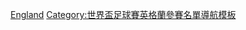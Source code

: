 {{National squad
 | name        = 2014年世界盃足球賽英格蘭參賽名單
 | bg        = white
 | fg        = #CF081F
 | bordercolor = #0B0B3F
 | country   = 英格蘭
 | comp link = 2014年世界杯足球赛
 | comp      = 2014年世界杯足球赛
 | p1        = [[乔·哈特|-{zh-hans:哈特; zh-hk:赫特;}-]]
 | p2        = [[格連·莊臣|-{zh-hans:约翰逊;zh-hk:莊臣;zh-tw:強森;}-]]
 | p3        = [[莱顿·巴恩斯|-{zh-hans:巴恩斯;zh-hk:拜恩斯;zh-tw:巴恩斯;}-]]
 | p4        = [[史提芬·謝拉特|-{zh-hans:杰拉德;zh-hk:謝拉特;zh-tw:傑拉德;}-]] [[File:Captain sports.svg|12px]]
 | p5        = [[加利·卡希爾|-{zh-hans:卡希尔;zh-hk:卡希爾;zh-tw:卡希爾;}-]]
 | p6        = [[菲爾·積基爾卡|-{zh-hans:查吉尔卡;zh-hk:積基卡;zh-tw:積基爾卡;}-]]
 | p7        = [[杰克·威尔希尔|-{zh-cn:威尔希尔;zh-hk:韋舒亞;zh-tw:威爾希爾;}-]]
 | p8        = [[法蘭·林柏特|-{zh-hans:兰帕德;zh-hk:林柏特;zh-tw:蘭帕德;}-]]
 | p9        = [[丹尼爾·史杜歷治|-{zh-hans:斯图里奇; zh-hk:史杜歷治;}-]]
 | p10       = [[韦恩·鲁尼|-{zh-hans:鲁尼;zh-hk:朗尼;zh-tw:魯尼;}-]]
 | p11       = [[丹尼·维尔贝克|-{zh-hans:维尔贝克;zh-hk:韋碧克;zh-tw:維爾貝克;}-]]
 | p12       = [[克里斯·斯莫林|-{zh-hans:斯莫林;zh-tw:斯莫林;zh-hk:史摩寧;}-]]
 | p13       = [[賓·科士打 (足球員)|-{zh-hans:本·福斯特;zh-hk:賓·科士打;zh-tw:福斯特;}-]]
 | p14       = [[佐敦·軒達臣|-{zh-hans:亨德森;zh-hk:軒達臣;zh-tw:亨德森}-]]
 | p15       = [[亚历克斯·奥克斯雷德-张伯伦|-{zh-cn:张伯伦; zh-hk:張伯倫;}-]]
 | p16       = [[菲尔·琼斯|-{zh-hans:琼斯; zh-hk:鍾斯;}-]]
 | p17       = [[詹姆斯·米尔纳|-{zh-hans:米尔纳;zh-hk:米拿;zh-tw:米爾納;}-]]
 | p18       = [[瑞奇·兰伯特|-{zh-hans:兰伯特;zh-hk:林拔;zh-tw:蘭伯特;}-]]
 | p19       = [[拉希姆·斯特林|-{zh-cn:斯特林;zh-hk:史達寧}-]]
 | p20       = [[阿當·拉爾拉拿|-{zh-hans:拉拉纳;zh-hk:拉爾拉拿;zh-tw:拿拉那;}-]]
 | p21       = [[罗斯·巴克利|巴克利]]
 | p22       = [[弗拉澤·福斯特|-{zh-hans:弗拉泽·福斯特;zh-hk:費沙·科士打;zh-tw:佛斯特;}-]]
 | p23       = [[魯克·梳爾|-{zh-hans:肖;zh-hk:梳爾;zh-tw:梳爾;}-]]
 | coach     = [[罗伊·霍奇森|-{zh-hans:霍奇森;zh-hk:鶴臣;zh-tw:霍奇森;}-]]
 }}<noinclude>
[[Category:2014年世界杯足球赛参赛名单模板|England]]
[[Category:世界盃足球賽英格蘭參賽名單導航模板]]
</noinclude>